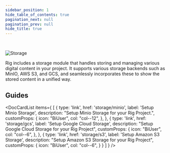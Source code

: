 ```yaml
---
sidebar_position: 1
hide_table_of_contents: true
pagination_next: null
pagination_prev: null
hide_title: true
---
```



<br/>

![Storage](/img/banners/storage-banner.png "Storage")

Rig includes a storage module that handles storing and managing various digital content in your project. It supports various storage backends such as MinIO, AWS S3, and GCS, 
and seamlessly incorporates these to show the stored content in a unified way.

<GettingStarted />

## Guides
<DocCardList items={
    [
        {
            type: 'link',
            href: 'storage/minio',
            label: 'Setup Minio Storage',
            description: "Setup Minio Storage for your Rig Project.",
            customProps: {
                icon: "BiUser",
                col: "col--12",
            },
        },
        {
            type: 'link',
            href: 'storage/gcs',
            label: 'Setup Google Cloud Storage',
            description: "Setup Google Cloud Storage for your Rig Project",
            customProps: {
                icon: "BiUser",
                col: "col--6",
            },
        },
        {
            type: 'link',
            href: 'storage/s3',
            label: 'Setup Amazon S3 Storage',
            description: "Setup Amazon S3 Storage for your Rig Project",
            customProps: {
                icon: "BiUser",
                col: "col--6",
            }
        }
    ]
} />

